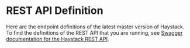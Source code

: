 # REST API Definition

Here are the endpoint definitions of the latest master version of Haystack.
To find the definitions of the REST API that you are running,
see [Swagger documentation for the Haystack REST API](/guides/v1.2.0/rest-api#swagger-documentation-for-the-haystack-rest-api).

<div>
    <Swagger />
</div>